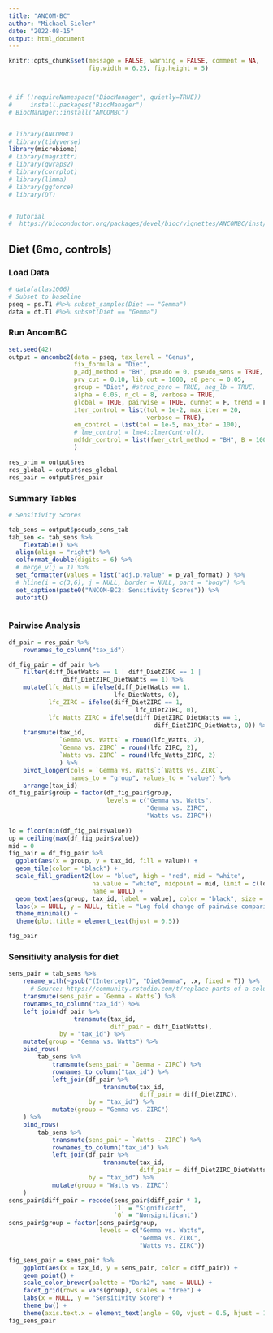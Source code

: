 ```yaml
---
title: "ANCOM-BC"
author: "Michael Sieler"
date: "2022-08-15"
output: html_document
---
```


```r

knitr::opts_chunk$set(message = FALSE, warning = FALSE, comment = NA, 
                      fig.width = 6.25, fig.height = 5)



# if (!requireNamespace("BiocManager", quietly=TRUE))
#     install.packages("BiocManager")
# BiocManager::install("ANCOMBC")


# library(ANCOMBC)
# library(tidyverse)
library(microbiome)
# library(magrittr)
# library(qwraps2)
# library(corrplot)
# library(limma)
# library(ggforce)
# library(DT)


# Tutorial
#  https://bioconductor.org/packages/devel/bioc/vignettes/ANCOMBC/inst/doc/ANCOMBC.html

```


## Diet (6mo, controls)

### Load Data

```r
# data(atlas1006) 
# Subset to baseline
pseq = ps.T1 #%>% subset_samples(Diet == "Gemma")
data = dt.T1 #%>% subset(Diet == "Gemma")


```


### Run AncomBC

```r

set.seed(42)
output = ancombc2(data = pseq, tax_level = "Genus",
                  fix_formula = "Diet",
                  p_adj_method = "BH", pseudo = 0, pseudo_sens = TRUE,
                  prv_cut = 0.10, lib_cut = 1000, s0_perc = 0.05,
                  group = "Diet", #struc_zero = TRUE, neg_lb = TRUE,
                  alpha = 0.05, n_cl = 8, verbose = TRUE,
                  global = TRUE, pairwise = TRUE, dunnet = F, trend = F,
                  iter_control = list(tol = 1e-2, max_iter = 20, 
                                      verbose = TRUE),
                  em_control = list(tol = 1e-5, max_iter = 100),
                  # lme_control = lme4::lmerControl(),
                  mdfdr_control = list(fwer_ctrl_method = "BH", B = 100),
                  )

res_prim = output$res
res_global = output$res_global
res_pair = output$res_pair

```


### Summary Tables

```r

# Sensitivity Scores

tab_sens = output$pseudo_sens_tab
tab_sen <- tab_sens %>%
    flextable() %>%
  align(align = "right") %>%
  colformat_double(digits = 6) %>%
  # merge_v(j = 1) %>%
  set_formatter(values = list("adj.p.value" = p_val_format) ) %>%
  # hline(i = c(3,6), j = NULL, border = NULL, part = "body") %>%
  set_caption(paste0("ANCOM-BC2: Sensitivity Scores")) %>%
  autofit()



```


### Pairwise Analysis

```r

df_pair = res_pair %>%
    rownames_to_column("tax_id") 

df_fig_pair = df_pair %>%
    filter(diff_DietWatts == 1 | diff_DietZIRC == 1 |
               diff_DietZIRC_DietWatts == 1) %>%
    mutate(lfc_Watts = ifelse(diff_DietWatts == 1, 
                             lfc_DietWatts, 0),
           lfc_ZIRC = ifelse(diff_DietZIRC == 1, 
                                   lfc_DietZIRC, 0),
           lfc_Watts_ZIRC = ifelse(diff_DietZIRC_DietWatts == 1, 
                                        diff_DietZIRC_DietWatts, 0)) %>%
    transmute(tax_id, 
              `Gemma vs. Watts` = round(lfc_Watts, 2), 
              `Gemma vs. ZIRC` = round(lfc_ZIRC, 2),
              `Watts vs. ZIRC` = round(lfc_Watts_ZIRC, 2)
              ) %>%
    pivot_longer(cols = `Gemma vs. Watts`:`Watts vs. ZIRC`, 
                 names_to = "group", values_to = "value") %>%
    arrange(tax_id)
df_fig_pair$group = factor(df_fig_pair$group, 
                           levels = c("Gemma vs. Watts",
                                      "Gemma vs. ZIRC",
                                      "Watts vs. ZIRC"))
  
lo = floor(min(df_fig_pair$value))
up = ceiling(max(df_fig_pair$value))
mid = 0
fig_pair = df_fig_pair %>%
  ggplot(aes(x = group, y = tax_id, fill = value)) + 
  geom_tile(color = "black") +
  scale_fill_gradient2(low = "blue", high = "red", mid = "white", 
                       na.value = "white", midpoint = mid, limit = c(lo, up),
                       name = NULL) +
  geom_text(aes(group, tax_id, label = value), color = "black", size = 4) +
  labs(x = NULL, y = NULL, title = "Log fold change of pairwise comparisons") +
  theme_minimal() +
  theme(plot.title = element_text(hjust = 0.5))

fig_pair

```

### Sensitivity analysis for diet

```r
sens_pair = tab_sens %>%
    rename_with(~gsub("(Intercept)", "DietGemma", .x, fixed = T)) %>%
      # Source: https://community.rstudio.com/t/replace-parts-of-a-column-name/116646/2
    transmute(sens_pair = `Gemma - Watts`) %>%
    rownames_to_column("tax_id") %>%
    left_join(df_pair %>%
                  transmute(tax_id, 
                            diff_pair = diff_DietWatts), 
              by = "tax_id") %>%
    mutate(group = "Gemma vs. Watts") %>%
    bind_rows(
        tab_sens %>%
            transmute(sens_pair = `Gemma - ZIRC`) %>%
            rownames_to_column("tax_id") %>%
            left_join(df_pair %>%
                          transmute(tax_id, 
                                    diff_pair = diff_DietZIRC), 
                      by = "tax_id") %>%
            mutate(group = "Gemma vs. ZIRC")
    ) %>%
    bind_rows(
        tab_sens %>%
            transmute(sens_pair = `Watts - ZIRC`) %>%
            rownames_to_column("tax_id") %>%
            left_join(df_pair %>%
                          transmute(tax_id, 
                                    diff_pair = diff_DietZIRC_DietWatts), 
                      by = "tax_id") %>%
            mutate(group = "Watts vs. ZIRC")
    )
sens_pair$diff_pair = recode(sens_pair$diff_pair * 1, 
                             `1` = "Significant",
                             `0` = "Nonsignificant")
sens_pair$group = factor(sens_pair$group, 
                         levels = c("Gemma vs. Watts",
                                    "Gemma vs. ZIRC",
                                    "Watts vs. ZIRC"))

fig_sens_pair = sens_pair %>%
    ggplot(aes(x = tax_id, y = sens_pair, color = diff_pair)) +
    geom_point() +
    scale_color_brewer(palette = "Dark2", name = NULL) +
    facet_grid(rows = vars(group), scales = "free") +
    labs(x = NULL, y = "Sensitivity Score") +
    theme_bw() +
    theme(axis.text.x = element_text(angle = 90, vjust = 0.5, hjust = 1))
fig_sens_pair
```



